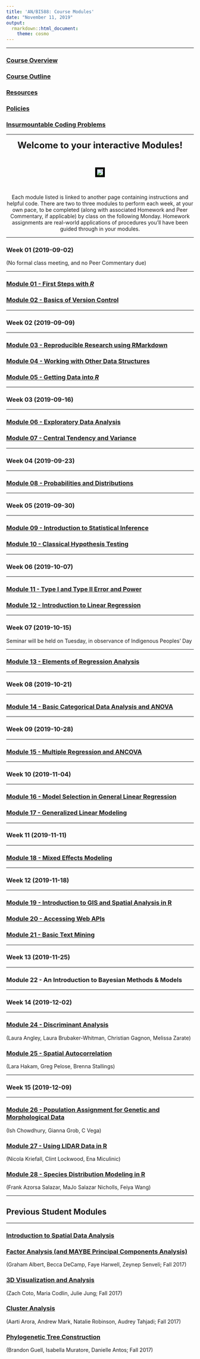 ```yaml
---
title: 'AN/BI588: Course Modules'
date: "November 11, 2019"
output: 
  rmarkdown::html_document:
    theme: cosmo
---
```

***

### [Course Overview](https://fuzzyatelin.github.io/bioanth-stats/overview.html)
### [Course Outline](https://fuzzyatelin.github.io/bioanth-stats/outline.html)
### [Resources](https://fuzzyatelin.github.io/bioanth-stats/resources.html)
### [Policies](https://fuzzyatelin.github.io/bioanth-stats/policies.html)
### [Insurmountable Coding Problems](https://fuzzyatelin.github.io/bioanth-stats/studentproblems.html)

***

<center>

<font size="+2"><b>Welcome to your interactive Modules!</b></font></center><br>

<center><p><img src="http://alwaysemilyh.com/wp-content/uploads/2015/07/And-Girl-you-better-work-GIF.gif" style="border:5px solid black"></p>
</center><br>  

<center>
Each module listed is linked to another page containing instructions and helpful code. There are two to three modules to perform each week, at your own pace, to be completed (along with associated Homework and Peer Commentary, if applicable) by class on the following Monday. Homework assignments are real-world applications of procedures you'll have been guided through in your modules.

</center>
***

### **Week 01 (2019-09-02)**
(No formal class meeting, and no Peer Commentary due)

***

### [Module 01 - **First Steps with <i>R</i>**](http://fuzzyatelin.github.io/bioanth-stats/module-01/module-01.html)

### [Module 02 - **Basics of Version Control**](http://fuzzyatelin.github.io/bioanth-stats/module-02/module-02.html)
***

### **Week 02 (2019-09-09)**
***

### [Module 03 - **Reproducible Research using RMarkdown**](http://fuzzyatelin.github.io/bioanth-stats/module-03/module-03.html)

### [Module 04 - **Working with Other Data Structures**](http://fuzzyatelin.github.io/bioanth-stats/module-04/module-04.html)

### [Module 05 - **Getting Data into <i>R</i>**](http://fuzzyatelin.github.io/bioanth-stats/module-05/module-05.html)
***

### **Week 03 (2019-09-16)**
***

### [Module 06 - **Exploratory Data Analysis**](http://fuzzyatelin.github.io/bioanth-stats/module-06/module-06.html)

### [Module 07 - **Central Tendency and Variance**](http://fuzzyatelin.github.io/bioanth-stats/module-07/module-07.html)
***

### **Week 04 (2019-09-23)**
***

### [Module 08 - **Probabilities and Distributions**](http://fuzzyatelin.github.io/bioanth-stats/module-08/module-08.html)
***

### **Week 05 (2019-09-30)**
***

### [Module 09 - **Introduction to Statistical Inference**](http://fuzzyatelin.github.io/bioanth-stats/module-09/module-09.html)

### [Module 10 - **Classical Hypothesis Testing**](http://fuzzyatelin.github.io/bioanth-stats/module-10/module-10.html)
***

### **Week 06 (2019-10-07)**
***

### [Module 11 - **Type I and Type II Error and Power**](http://fuzzyatelin.github.io/bioanth-stats/module-11/module-11.html)

### [Module 12 - **Introduction to Linear Regression**](http://fuzzyatelin.github.io/bioanth-stats/module-12/module-12.html)

***

### **Week 07 (2019-10-15)**

Seminar will be held on Tuesday, in observance of Indigenous Peoples' Day

***

### [Module 13 - **Elements of Regression Analysis**](http://fuzzyatelin.github.io/bioanth-stats/module-13/module-13.html)

***

### **Week 08 (2019-10-21)**
***

### [Module 14 - **Basic Categorical Data Analysis and ANOVA**](http://fuzzyatelin.github.io/bioanth-stats/module-14/module-14.html)

***

### **Week 09 (2019-10-28)**
***

### [Module 15 - **Multiple Regression and ANCOVA**](http://fuzzyatelin.github.io/bioanth-stats/module-15/module-15.html)

***

### **Week 10 (2019-11-04)**
***

### [Module 16 - **Model Selection in General Linear Regression**](http://fuzzyatelin.github.io/bioanth-stats/module-16/module-16.html)

### [Module 17 - **Generalized Linear Modeling**](http://fuzzyatelin.github.io/bioanth-stats/module-17/module-17.html)

***

### **Week 11 (2019-11-11)**
***


### [Module 18 - **Mixed Effects Modeling**](http://fuzzyatelin.github.io/bioanth-stats/module-18/module-18.html)

***

### **Week 12 (2019-11-18)**
***

### [Module 19 - **Introduction to GIS and Spatial Analysis in R**](http://fuzzyatelin.github.io/bioanth-stats/module-GIS/module-GIS.html)

### [Module 20 - **Accessing Web APIs**](http://fuzzyatelin.github.io/bioanth-stats/module-21/module-21.html)

### [Module 21 - **Basic Text Mining**](http://fuzzyatelin.github.io/bioanth-stats/module-22a/module-22.html)

***

### **Week 13 (2019-11-25)**
***

### Module 22 - **An Introduction to Bayesian Methods & Models**

***

### Week 14 (2019-12-02)
***

### [Module 24 - **Discriminant Analysis**](http://fuzzyatelin.github.io/bioanth-stats/module-F19-Group1/module-F19-Group1.html)
(Laura Angley, Laura Brubaker-Whitman, Christian Gagnon, Melissa Zarate)

### [Module 25 - **Spatial Autocorrelation**](http://fuzzyatelin.github.io/bioanth-stats/module-F19-Group2/module-F19-Group2.html)
(Lara Hakam, Greg Pelose, Brenna Stallings)

***

### Week 15 (2019-12-09)
***

### [Module 26 - **Population Assignment for Genetic and Morphological Data**](http://fuzzyatelin.github.io/bioanth-stats/module-F19-Group3/module-F19-Group3.html)
(Ish Chowdhury, Gianna Grob, C Vega)

### [Module 27 - **Using LIDAR Data in R**](http://fuzzyatelin.github.io/bioanth-stats/module-F19-Group4/module-F19-Group4.html)
(Nicola Kriefall, Clint Lockwood, Ena Miculinic)

### [Module 28 - **Species Distribution Modeling in R**](http://fuzzyatelin.github.io/bioanth-stats/module-F19-Group5/module-F19-Group5.html)
(Frank Azorsa Salazar, MaJo Salazar Nicholls, Feiya Wang)

***

## Previous Student Modules

***

### [**Introduction to Spatial Data Analysis**](http://fuzzyatelin.github.io/bioanth-stats/module-22/module-22.html)

### [**Factor Analysis (and MAYBE Principal Components Analysis)**](http://fuzzyatelin.github.io/bioanth-stats/module-27/module-27.html) 
(Graham Albert, Becca DeCamp, Faye Harwell, Zeynep Senveli; Fall 2017)

### [**3D Visualization and Analysis**](http://fuzzyatelin.github.io/bioanth-stats/module-26/Module-26.html) 
(Zach Coto, Maria Codlin, Julie Jung; Fall 2017)

### [**Cluster Analysis**](http://fuzzyatelin.github.io/bioanth-stats/module-25/module-25.html) 
(Aarti Arora, Andrew Mark, Natalie Robinson, Audrey Tahjadi; Fall 2017)

### [**Phylogenetic Tree Construction**](http://fuzzyatelin.github.io/bioanth-stats/module-24/module-24.html)
(Brandon Guell, Isabella Muratore, Danielle Antos; Fall 2017)